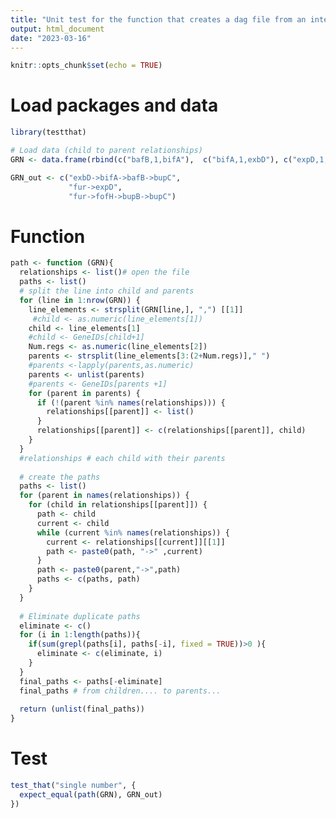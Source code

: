 ```yaml
---
title: "Unit test for the function that creates a dag file from an interaction file"
output: html_document
date: "2023-03-16"
---
```


```r
knitr::opts_chunk$set(echo = TRUE)
```

# Load packages and data

```r
library(testthat)

# Load data (child to parent relationships)
GRN <- data.frame(rbind(c("bafB,1,bifA"),  c("bifA,1,exbD"), c("expD,1,fur"), c("bupC,2,bafB,bupB"),c("bupB,1,fofH"),c("fofH,1,fur")))

GRN_out <- c("exbD->bifA->bafB->bupC",
             "fur->expD",
             "fur->fofH->bupB->bupC")

```

# Function

```r

path <- function (GRN){
  relationships <- list()# open the file
  paths <- list()
  # split the line into child and parents
  for (line in 1:nrow(GRN)) {
    line_elements <- strsplit(GRN[line,], ",") [[1]]
     #child <- as.numeric(line_elements[1])
    child <- line_elements[1]
    #child <- GeneIDs[child+1]
    Num.regs <- as.numeric(line_elements[2])
    parents <- strsplit(line_elements[3:(2+Num.regs)]," ")
    #parents <-lapply(parents,as.numeric)
    parents <- unlist(parents)
    #parents <- GeneIDs[parents +1]
    for (parent in parents) {
      if (!(parent %in% names(relationships))) {
        relationships[[parent]] <- list()
      }
      relationships[[parent]] <- c(relationships[[parent]], child)
    }
  }
  #relationships # each child with their parents
  
  # create the paths
  paths <- list()  
  for (parent in names(relationships)) {
    for (child in relationships[[parent]]) {
      path <- child
      current <- child
      while (current %in% names(relationships)) {
        current <- relationships[[current]][[1]]
        path <- paste0(path, "->" ,current)
      }
      path <- paste0(parent,"->",path)
      paths <- c(paths, path)
    }
  }
  
  # Eliminate duplicate paths
  eliminate <- c()
  for (i in 1:length(paths)){
    if(sum(grepl(paths[i], paths[-i], fixed = TRUE))>0 ){
      eliminate <- c(eliminate, i)
    }
  }
  final_paths <- paths[-eliminate]
  final_paths # from children.... to parents...
  
  return (unlist(final_paths))
} 

```

# Test

```r
test_that("single number", {
  expect_equal(path(GRN), GRN_out)
})
```


